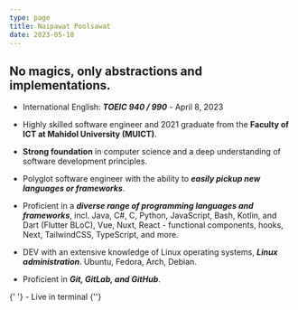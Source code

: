 ```yaml
---
type: page
title: Naipawat Poolsawat
date: 2023-05-18
---
```


## No magics, only abstractions and implementations.

- International English: **_TOEIC 940 / 990_** - April 8, 2023

- Highly skilled software engineer and 2021 graduate from the **Faculty of ICT at Mahidol University (MUICT)**.
- **Strong foundation** in computer science and a deep understanding of software development principles.
- Polyglot software engineer with the ability to **_easily pickup new languages or frameworks_**.
- Proficient in a **_diverse range of programming languages and frameworks_**, incl. Java, C#, C, Python, JavaScript, Bash, Kotlin, and Dart (Flutter BLoC), Vue, Nuxt, React - functional components, hooks, Next, TailwindCSS, TypeScript, and more.
- DEV with an extensive knowledge of Linux operating systems, **_Linux administration_**. Ubuntu, Fedora, Arch, Debian.
- Proficient in **_Git, GitLab, and GitHub_**.

<div className="animate-shake flex w-full justify-start">
  {' '}
  - Live in terminal {''}
</div>
